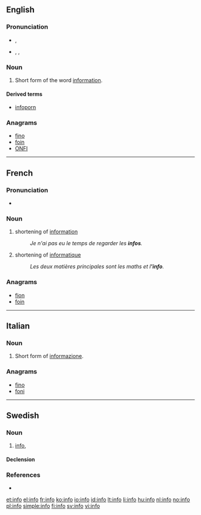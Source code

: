 {{also|Info|Info.|.info}}
==English==

===Pronunciation===
* {{a|RP}} {{IPA|/ˈɪnfəʊ/}}, {{X-SAMPA|/"Inf@U/}}
* {{a|UK}}, {{a|US}} {{IPA|/ˈɪnfoʊ/}}, {{X-SAMPA|/"InfoU/}}

===Noun===
{{en-noun|-}}

# {{context|informal}} Short form of the word [[information]].

====Derived terms====
* [[infoporn]]

===Anagrams===
* [[fino#English|fino]]
* [[foin#English|foin]]
* [[ONFI#English|ONFI]]

----

==French==

===Pronunciation===
* {{IPA|/ɛ̃.fo/|lang=fr}} {{X-SAMPA|/E~.fo/}}

===Noun===
{{fr-noun|f}}

# shortening of [[information]]
#: ''Je n'ai pas eu le temps de regarder les '''infos'''.''
# shortening of [[informatique]]
#: ''Les deux matières principales sont les maths et l''''info'''.''

===Anagrams===
* [[fion#French|fion]]
* [[foin#French|foin]]

----

==Italian==

===Noun===
{{head|it|noun|g=m|invariable}}

# {{context|informal}} Short form of [[informazione]].

===Anagrams===
* [[fino#Italian|fino]]
* [[foni#Italian|foni]]

----

==Swedish==

===Noun===
{{sv-noun|g=c}}

# {{context|colloquial|lang=sv}} [[#English|info]], {{short for|information|lang=sv}}

====Declension====
{{sv-noun-unc-irreg-c}}

===References===
* {{R:SAOL}}

[[et:info]]
[[el:info]]
[[fr:info]]
[[ko:info]]
[[io:info]]
[[id:info]]
[[lt:info]]
[[li:info]]
[[hu:info]]
[[nl:info]]
[[no:info]]
[[pl:info]]
[[simple:info]]
[[fi:info]]
[[sv:info]]
[[vi:info]]